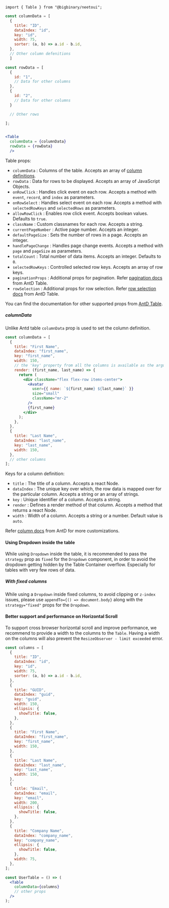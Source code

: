 `import { Table } from "@bigbinary/neetoui";`

```jsx
const columnData = [
  {
    title: "ID",
    dataIndex: "id",
    key: "id",
    width: 75,
    sorter: (a, b) => a.id - b.id,
  },
  // Other column defenitions
  ]

const rowData = [
  {
    id: "1",
    // Data for other columns
  },
  {
    id: "2",
    // Data for other columns
  }

  // Other rows

];


<Table
  columnData = {columnData}
  rowData = {rowData}
  />
```

Table props:

- `columnData` : Columns of the table. Accepts an array of [column definitions](#column_data).
- `rowData` : Data for rows to be displayed. Accepts an array of JavaScript Objects.
- `onRowClick` : Handles click event on each row. Accepts a method with `event`, `record`, and `index` as parameters.
- `onRowSelect` : Handles select event on each row. Accepts a method with `selectedRowKeys` and `selectedRows` as parameters.
- `allowRowClick` : Enables row click event. Accepts boolean values. Defaults to `true`.
- `className` : Custom classnames for each row. Accepts a string.
- `currentPageNumber` : Active page number. Accepts an integer.
- `defaultPageSize` : Sets the number of rows in a page. Accepts an integer.
- `handlePageChange` : Handles page change events. Accepts a method with `page` and `pageSize` as parameters.
- `totalCount` : Total number of data items. Accepts an integer. Defaults to `0`.
- `selectedRowKeys` : Controlled selected row keys. Accepts an array of row keys.
- `paginationProps` : Additional props for pagination. Refer [pagination docs](https://ant.design/components/pagination/#API) from AntD Table.
- `rowSelection` : Additional props for row selection. Refer [row selection docs](https://ant.design/components/table/#rowSelection) from AntD Table.

You can find the documentation for other supported props from [AntD Table](https://ant.design/components/table/#API).

##### columnData <a id="column_data" />

Unlike Antd table `columnData` prop is used to set the column definition.

```jsx
const columnData = [
  {
    title: "First Name",
    dataIndex: "first_name",
    key: "first_name",
    width: 150,
    // the 'key' property from all the columns is available as the argument to the render method
    render: (first_name, last_name) => {
      return (
        <div className="flex flex-row items-center">
          <Avatar
            user={{ name: `${first_name} ${last_name}` }}
            size="small"
            className="mr-2"
          />
          {first_name}
        </div>
      );
    },
  },
  {
    title: "Last Name",
    dataIndex: "last_name",
    key: "last_name",
    width: 150,
  },
  // other columns
];
```

Keys for a column definition:
- `title` : The title of a column. Accepts a react Node.
- `dataIndex` : The unique key over which, the row data is mapped over for the particular column. Accepts a string or an array of strings.
- `key` : Unique identifier of a column. Accepts a string.
- `render` : Defines a render method of that column. Accepts a method that returns a react Node.
- `width` : Width of a column. Accepts a string or a number. Default value is `auto`.

Refer [column docs](https://ant.design/components/table/#Column) from AntD for more customizations.


#### Using Dropdown inside the table

While using `Dropdown` inside the table, it is recommended to pass the `strategy` prop as `fixed` for the `Dropdown` component, in order to avoid the dropdown getting hidden by the Table Container overflow. Especially for tables with very few rows of data.

##### With fixed columns

While using a `Dropdown` inside fixed columns, to avoid clipping or `z-index` issues, please use `appendTo={() => document.body}` along with the `strategy="fixed"` props for the `Dropdown`.

#### Better support and performance on Horizontal Scroll

To support cross browser horizontal scroll and improve performance, we recommend to provide a width to the columns to the `Table`. Having a width on the columns will also prevent the `ResizeObserver - limit exceeded` error.

```jsx
const columns = [
  {
    title: "ID",
    dataIndex: "id",
    key: "id",
    width: 75,
    sorter: (a, b) => a.id - b.id,
  },
  {
    title: "GUID",
    dataIndex: "guid",
    key: "guid",
    width: 150,
    ellipsis: {
      showTitle: false,
    },
  },
  {
    title: "First Name",
    dataIndex: "first_name",
    key: "first_name",
    width: 150,
  },
  {
    title: "Last Name",
    dataIndex: "last_name",
    key: "last_name",
    width: 150,
  },
  {
    title: "Email",
    dataIndex: "email",
    key: "email",
    width: 200,
    ellipsis: {
      showTitle: false,
    },
  },
  {
    title: "Company Name",
    dataIndex: "company_name",
    key: "company_name",
    ellipsis: {
      showTitle: false,
    },
    width: 75,
  },
];

const UserTable = () => (
  <Table
    columnData={columns}
    // other props
  />
);
```

